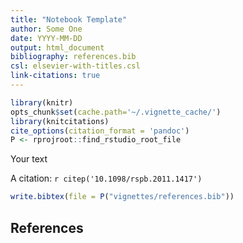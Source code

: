```yaml
---
title: "Notebook Template"
author: Some One
date: YYYY-MM-DD
output: html_document
bibliography: references.bib
csl: elsevier-with-titles.csl
link-citations: true
---
```


```r
library(knitr)
opts_chunk$set(cache.path='~/.vignette_cache/')
library(knitcitations)
cite_options(citation_format = 'pandoc')
P <- rprojroot::find_rstudio_root_file
```

Your text

A citation: `r citep('10.1098/rspb.2011.1417')`


```r
write.bibtex(file = P("vignettes/references.bib"))
```

## References

<div id="refs"></div>
